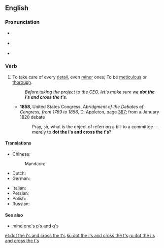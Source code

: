 {{was wotd|2007|December|12}}
==English==

===Pronunciation===
* {{a|UK}} {{IPA|/ˈdɒt ði ˌaɪz ənd ˈkrɒs ðə ˌtiːz/|lang=en}}
* {{a|US}} {{IPA|/ˈdɑːt ði ˌaɪz ənd ˈkrɑːs ðə ˌtiːz/|lang=en}}
* {{audio|en-us-dot the i's and cross the t's.ogg|Audio (US)|lang=en}}

===Verb===
{{en-verb|head=[[dot]] [[the]] [[i]][['s]] [[and]] [[cross]] [[the]] [[t]][['s]]|dots the i's and crosses the t's|dotting the i's and crossing the t's|dotted the i's and crossed the t's}}

# {{context|idiomatic|lang=en}} To take care of every [[detail]], even [[minor]] ones; To be [[meticulous]] or [[thorough]].
#: ''Before taking the project to the CEO, let's make sure we '''dot the i's and cross the t's'''.''
#* '''1858''', United States Congress, ''Abridgment of the Debates of Congress, from 1789 to 1856'', D. Appleton, page [http://books.google.com/books?id=5r04AAAAIAAJ&pg=PA387&dq=%22dot+the+i%27s+and+cross+the+t%27s%22+date:1840-1860&num=20&as_brr=0 387]; from a January 1820 debate
#*: Pray, sir, what is the object of referring a bill to a committee —merely to '''dot the i's and cross the t's'''?

====Translations====
{{trans-top|Take care of every detail}}
* Chinese:
*: Mandarin: {{t-check|cmn|一絲不茍|sc=Hani}}
* Dutch: {{t|nl|de puntjes op de i zetten}}
* German: {{t|de|das [[i-Tüpfelchen]] [[setzen]]}}
{{trans-mid}}
* Italian: {{t|it|mettere i puntini sulle i}}
* Persian: {{t|fa|مراقب جزئيات بودن|sc=fa-Arab}}
* Polish: {{t|pl|dopiąć na ostatni guzik}}
* Russian: {{t|ru|расста́вить все точки над i}}
{{trans-bottom}}

====See also====
* [[mind one's p's and q's]]

[[et:dot the i's and cross the t's]]
[[ku:dot the i's and cross the t's]]
[[ru:dot the i's and cross the t's]]